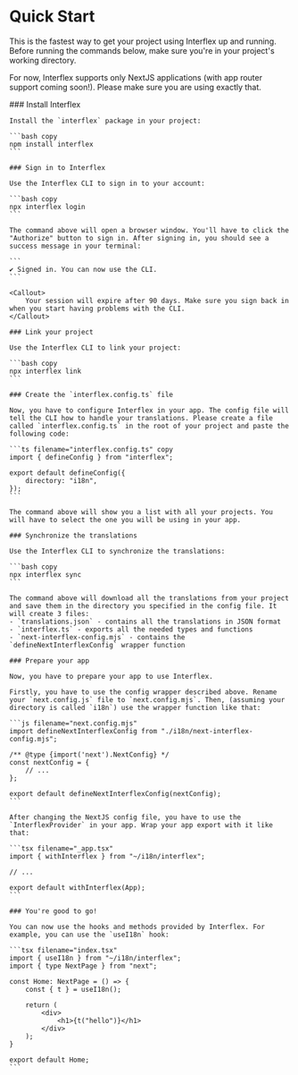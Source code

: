 
# Quick Start

This is the fastest way to get your project using Interflex up and running. Before running the commands below, make sure you're in your project's working directory.

For now, Interflex supports only NextJS applications (with app router support coming soon!). Please make sure you are using exactly that.

<Steps>
    ### Install Interflex

    Install the `interflex` package in your project:

    ```bash copy
    npm install interflex
    ```

    ### Sign in to Interflex

    Use the Interflex CLI to sign in to your account:

    ```bash copy
    npx interflex login
    ```

    The command above will open a browser window. You'll have to click the "Authorize" button to sign in. After signing in, you should see a success message in your terminal:

    ```
    ✔ Signed in. You can now use the CLI.
    ```

    <Callout>
        Your session will expire after 90 days. Make sure you sign back in when you start having problems with the CLI.
    </Callout>

    ### Link your project

    Use the Interflex CLI to link your project:

    ```bash copy
    npx interflex link
    ```

    ### Create the `interflex.config.ts` file

    Now, you have to configure Interflex in your app. The config file will tell the CLI how to handle your translations. Please create a file called `interflex.config.ts` in the root of your project and paste the following code:

    ```ts filename="interflex.config.ts" copy
    import { defineConfig } from "interflex";

    export default defineConfig({
        directory: "i18n",
    });
    ```

    The command above will show you a list with all your projects. You will have to select the one you will be using in your app.

    ### Synchronize the translations

    Use the Interflex CLI to synchronize the translations:

    ```bash copy
    npx interflex sync
    ```

    The command above will download all the translations from your project and save them in the directory you specified in the config file. It will create 3 files:
    - `translations.json` - contains all the translations in JSON format
    - `interflex.ts` - exports all the needed types and functions
    - `next-interflex-config.mjs` - contains the `defineNextInterflexConfig` wrapper function

    ### Prepare your app

    Now, you have to prepare your app to use Interflex.

    Firstly, you have to use the config wrapper described above. Rename your `next.config.js` file to `next.config.mjs`. Then, (assuming your directory is called `i18n`) use the wrapper function like that:

    ```js filename="next.config.mjs"
    import defineNextInterflexConfig from "./i18n/next-interflex-config.mjs";

    /** @type {import('next').NextConfig} */
    const nextConfig = {
        // ...
    };

    export default defineNextInterflexConfig(nextConfig);
    ```

    After changing the NextJS config file, you have to use the `InterflexProvider` in your app. Wrap your app export with it like that:

    ```tsx filename="_app.tsx"
    import { withInterflex } from "~/i18n/interflex";

    // ...

    export default withInterflex(App);
    ```

    ### You're good to go!

    You can now use the hooks and methods provided by Interflex. For example, you can use the `useI18n` hook:

    ```tsx filename="index.tsx"
    import { useI18n } from "~/i18n/interflex";
    import { type NextPage } from "next";

    const Home: NextPage = () => {
        const { t } = useI18n();

        return (
            <div>
                <h1>{t("hello")}</h1>
            </div>
        );
    }

    export default Home;
    ```

</Steps>
